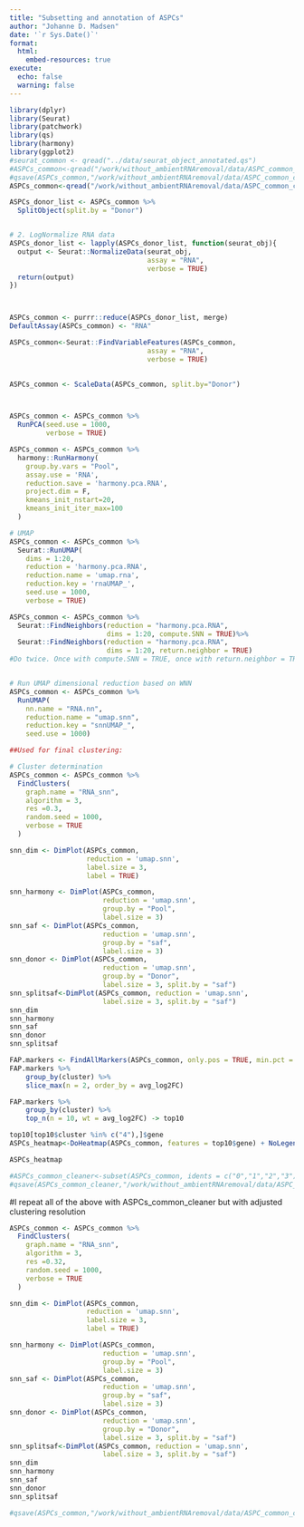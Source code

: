 ```yaml
---
title: "Subsetting and annotation of ASPCs"
author: "Johanne D. Madsen"
date: '`r Sys.Date()`'
format:
  html:
    embed-resources: true
execute: 
  echo: false
  warning: false
---
```


```r

library(dplyr)
library(Seurat)
library(patchwork)
library(qs)
library(harmony)
library(ggplot2)
#seurat_common <- qread("../data/seurat_object_annotated.qs")
#ASPCs_common<-qread("/work/without_ambientRNAremoval/data/ASPC_common_clean.qs")
#qsave(ASPCs_common,"/work/without_ambientRNAremoval/data/ASPC_common_clean.qs")
ASPCs_common<-qread("/work/without_ambientRNAremoval/data/ASPC_common_cleaner.qs")
```

```r

ASPCs_donor_list <- ASPCs_common %>%
  SplitObject(split.by = "Donor")


# 2. LogNormalize RNA data
ASPCs_donor_list <- lapply(ASPCs_donor_list, function(seurat_obj){
  output <- Seurat::NormalizeData(seurat_obj,
                                  assay = "RNA",
                                  verbose = TRUE)
  return(output)
})



ASPCs_common <- purrr::reduce(ASPCs_donor_list, merge)
DefaultAssay(ASPCs_common) <- "RNA"

ASPCs_common<-Seurat::FindVariableFeatures(ASPCs_common,
                                  assay = "RNA",
                                  verbose = TRUE)

 
ASPCs_common <- ScaleData(ASPCs_common, split.by="Donor")



ASPCs_common <- ASPCs_common %>%
  RunPCA(seed.use = 1000,
         verbose = TRUE)
```


```r
ASPCs_common <- ASPCs_common %>%
  harmony::RunHarmony(
    group.by.vars = "Pool",
    assay.use = 'RNA',
    reduction.save = 'harmony.pca.RNA',
    project.dim = F,
    kmeans_init_nstart=20,
    kmeans_init_iter_max=100
  )

# UMAP
ASPCs_common <- ASPCs_common %>%
  Seurat::RunUMAP(
    dims = 1:20,
    reduction = 'harmony.pca.RNA',
    reduction.name = 'umap.rna',
    reduction.key = 'rnaUMAP_',
    seed.use = 1000,
    verbose = TRUE)

```

```r
ASPCs_common <- ASPCs_common %>%
  Seurat::FindNeighbors(reduction = "harmony.pca.RNA",
                        dims = 1:20, compute.SNN = TRUE)%>% 
  Seurat::FindNeighbors(reduction = "harmony.pca.RNA",
                        dims = 1:20, return.neighbor = TRUE)
#Do twice. Once with compute.SNN = TRUE, once with return.neighbor = TRUE. Can't run both


# Run UMAP dimensional reduction based on WNN
ASPCs_common <- ASPCs_common %>%
  RunUMAP(
    nn.name = "RNA.nn",
    reduction.name = "umap.snn",
    reduction.key = "snnUMAP_",
    seed.use = 1000)

##Used for final clustering:

# Cluster determination
ASPCs_common <- ASPCs_common %>%
  FindClusters(
    graph.name = "RNA_snn",
    algorithm = 3,
    res =0.3,
    random.seed = 1000,
    verbose = TRUE
  )

```


```r


snn_dim <- DimPlot(ASPCs_common,
                   reduction = 'umap.snn',
                   label.size = 3,
                   label = TRUE)

snn_harmony <- DimPlot(ASPCs_common,
                       reduction = 'umap.snn',
                       group.by = "Pool",
                       label.size = 3)
snn_saf <- DimPlot(ASPCs_common,
                       reduction = 'umap.snn',
                       group.by = "saf",
                       label.size = 3)
snn_donor <- DimPlot(ASPCs_common,
                       reduction = 'umap.snn',
                       group.by = "Donor",
                       label.size = 3, split.by = "saf")
snn_splitsaf<-DimPlot(ASPCs_common, reduction = 'umap.snn',
                       label.size = 3, split.by = "saf")
snn_dim 
snn_harmony
snn_saf
snn_donor
snn_splitsaf

```

```r
FAP.markers <- FindAllMarkers(ASPCs_common, only.pos = TRUE, min.pct = 0.25, logfc.threshold = 0.25)
FAP.markers %>%
    group_by(cluster) %>%
    slice_max(n = 2, order_by = avg_log2FC)

FAP.markers %>%
    group_by(cluster) %>%
    top_n(n = 10, wt = avg_log2FC) -> top10

top10[top10$cluster %in% c("4"),]$gene
ASPCs_heatmap<-DoHeatmap(ASPCs_common, features = top10$gene) + NoLegend()

ASPCs_heatmap
```

```r
#ASPCs_common_cleaner<-subset(ASPCs_common, idents = c("0","1","2","3"))
#qsave(ASPCs_common_cleaner,"/work/without_ambientRNAremoval/data/ASPC_common_cleaner.qs")
```

#I repeat all of the above with ASPCs_common_cleaner but with adjusted clustering resolution 

```r
ASPCs_common <- ASPCs_common %>%
  FindClusters(
    graph.name = "RNA_snn",
    algorithm = 3,
    res =0.32,
    random.seed = 1000,
    verbose = TRUE
  )

snn_dim <- DimPlot(ASPCs_common,
                   reduction = 'umap.snn',
                   label.size = 3,
                   label = TRUE)

snn_harmony <- DimPlot(ASPCs_common,
                       reduction = 'umap.snn',
                       group.by = "Pool",
                       label.size = 3)
snn_saf <- DimPlot(ASPCs_common,
                       reduction = 'umap.snn',
                       group.by = "saf",
                       label.size = 3)
snn_donor <- DimPlot(ASPCs_common,
                       reduction = 'umap.snn',
                       group.by = "Donor",
                       label.size = 3, split.by = "saf")
snn_splitsaf<-DimPlot(ASPCs_common, reduction = 'umap.snn',
                       label.size = 3, split.by = "saf")
snn_dim 
snn_harmony
snn_saf
snn_donor
snn_splitsaf
```

```r

#qsave(ASPCs_common,"/work/without_ambientRNAremoval/data/ASPC_common_cleaner.qs")
```
